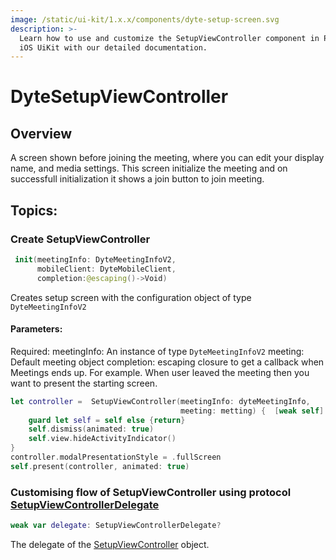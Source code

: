 ```yaml
---
image: /static/ui-kit/1.x.x/components/dyte-setup-screen.svg
description: >-
  Learn how to use and customize the SetupViewController component in ProductDB's
  iOS UiKit with our detailed documentation.
---
```


# DyteSetupViewController
## Overview
A screen shown before joining the meeting, where you can edit your display name,
and media settings. This screen initialize the meeting and on successfull initialization 
it shows a join button to join meeting.

## Topics:

### Create  SetupViewController 
```swift
 init(meetingInfo: DyteMeetingInfoV2,
      mobileClient: DyteMobileClient,
      completion:@escaping()->Void) 
```
Creates setup screen with the configuration object of type  `DyteMeetingInfoV2` 

#### Parameters:
Required: 
meetingInfo: An instance of type `DyteMeetingInfoV2`
meeting: Default meeting object 
completion: escaping closure to get a callback when Meetings ends up. For example. When user leaved the meeting then 
you want to present the starting screen. 

```swift
let controller =  SetupViewController(meetingInfo: dyteMeetingInfo,
                                      meeting: metting) {  [weak self] in
    guard let self = self else {return}
    self.dismiss(animated: true)
    self.view.hideActivityIndicator()      
}
controller.modalPresentationStyle = .fullScreen
self.present(controller, animated: true)
```

### Customising flow of SetupViewController using protocol [SetupViewControllerDelegate](/ios/components/dyte-setup-screen-delegate)

```swift
weak var delegate: SetupViewControllerDelegate?
```
The delegate of the [SetupViewController](/ios/components/dyte-setup-screen) object.

<head>
  <title>iOS SetupViewController</title>
</head>
